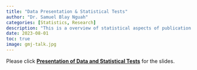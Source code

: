 ```yaml
---
title: "Data Presentation & Statistical Tests"
author: "Dr. Samuel Blay Nguah"
categories: [Statistics, Research]
description: "This is a overview of statistical aspects of publication delivered at the Ghana Medical Journal conference in 2023." 
date: 2023-08-01
toc: true
image: gmj-talk.jpg
---
```


Please click [**Presentation of Data and Statistical Tests**](https://gmj-stats.netlify.app) for the
slides.
